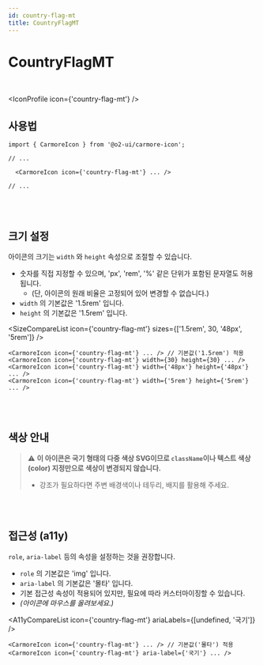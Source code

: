 ```yaml
---
id: country-flag-mt
title: CountryFlagMT
---
```




# CountryFlagMT

<br />

<IconProfile icon={'country-flag-mt'} />

## 사용법

```tsx
import { CarmoreIcon } from '@o2-ui/carmore-icon';

// ...

  <CarmoreIcon icon={'country-flag-mt'} ... />

// ...
```

<br />
<br />

## 크기 설정

아이콘의 크기는 `width` 와 `height` 속성으로 조절할 수 있습니다.

- 숫자를 직접 지정할 수 있으며, 'px', 'rem', '%' 같은 단위가 포함된 문자열도 허용됩니다.
  - (단, 아이콘의 원래 비율은 고정되어 있어 변경할 수 없습니다.)
- `width` 의 기본값은 '1.5rem' 입니다.
- `height` 의 기본값은 '1.5rem' 입니다.

<SizeCompareList icon={'country-flag-mt'} sizes={['1.5rem', 30, '48px', '5rem']} />

```tsx
<CarmoreIcon icon={'country-flag-mt'} ... /> // 기본값('1.5rem') 적용
<CarmoreIcon icon={'country-flag-mt'} width={30} height={30} ... />
<CarmoreIcon icon={'country-flag-mt'} width={'48px'} height={'48px'} ... />
<CarmoreIcon icon={'country-flag-mt'} width={'5rem'} height={'5rem'} ... />
```

<br />
<br />

## 색상 안내

> ⚠️ <b>이 아이콘은 국기 형태의 다중 색상 SVG이므로 `className`이나 텍스트 색상(color) 지정만으로 색상이 변경되지 않습니다. </b>
>
> - 강조가 필요하다면 주변 배경색이나 테두리, 배지를 활용해 주세요.

<br />
<br />

## 접근성 (a11y)

`role`, `aria-label` 등의 속성을 설정하는 것을 권장합니다.

- `role` 의 기본값은 'img' 입니다.
- `aria-label` 의 기본값은 '몰타' 입니다.
- 기본 접근성 속성이 적용되어 있지만, 필요에 따라 커스터마이징할 수 있습니다.
- _(아이콘에 마우스를 올려보세요.)_

<A11yCompareList icon={'country-flag-mt'} ariaLabels={[undefined, '국기']} />

```tsx
<CarmoreIcon icon={'country-flag-mt'} ... /> // 기본값('몰타') 적용
<CarmoreIcon icon={'country-flag-mt'} aria-label={'국기'} ... />
```

